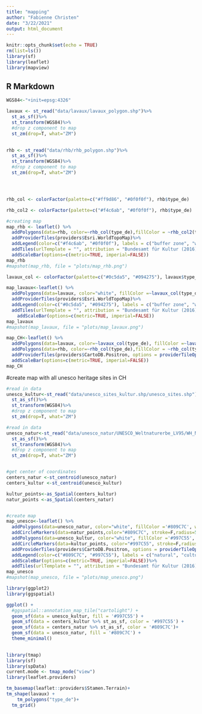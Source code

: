 ```yaml
---
title: "mapping"
author: "Fabienne Christen"
date: "3/22/2021"
output: html_document
---
```


```r
knitr::opts_chunk$set(echo = TRUE)
rm(list=ls())
library(sf)
library(leaflet)
library(mapview)
```

## R Markdown

```r

WGS84<-"+init=epsg:4326"

lavaux <- st_read("data/lavaux/lavaux_polygon.shp")%>%
  st_as_sf()%>%
  st_transform(WGS84)%>%
  #drop z component to map
  st_zm(drop=T, what="ZM")
  

rhb <- st_read("data/rhb/rhb_polygon.shp")%>%
  st_as_sf()%>%
  st_transform(WGS84)%>%
  #drop z component to map
  st_zm(drop=T, what="ZM")




rhb_col <- colorFactor(palette=c("#ff9d86", "#0f0f0f"), rhb$type_de)

rhb_col2 <- colorFactor(palette=c("#f4c6ab", "#0f0f0f"), rhb$type_de)

#creating map
map_rhb <- leaflet() %>% 
  addPolygons(data=rhb, color=~rhb_col(type_de),fillColor = ~rhb_col2(type_de), fillOpacity = 0.6, weight=1.5)%>%
  addProviderTiles(providers$Esri.WorldTopoMap)%>%
  addLegend(color=c("#f4c6ab", "#0f0f0f"), labels = c("buffer zone", "world heritage property"))%>%
  addTiles(urlTemplate = "", attribution = "Bundesamt für Kultur (2016)")%>%
  addScaleBar(options=c(metric=TRUE, imperial=FALSE))
map_rhb
#mapshot(map_rhb, file = "plots/map_rhb.png")


```

```r
lavaux_col <- colorFactor(palette=c("#0c5da5", "#094275"), lavaux$type_de)

map_lavaux<-leaflet() %>% 
  addPolygons(data=lavaux, color="white", fillColor =~lavaux_col(type_de), weight=0.8, fillOpacity = 0.7)%>%
  addProviderTiles(providers$Esri.WorldTopoMap)%>%
  addLegend(color=c("#0c5da5", "#094275"), labels = c("buffer zone", "world heritage property"))%>%
  addTiles(urlTemplate = "", attribution = "Bundesamt für Kultur (2016)")%>%
    addScaleBar(options=c(metric=TRUE, imperial=FALSE))
map_lavaux
#mapshot(map_lavaux, file = "plots/map_lavaux.png")


```

```r
map_CH<-leaflet() %>% 
  addPolygons(data=lavaux, color=~lavaux_col(type_de), fillColor =~lavaux_col(type_de), weight=0.8, fillOpacity = 0.8)%>%
  addPolygons(data=rhb, color=~rhb_col(type_de),fillColor = ~rhb_col(type_de), fillOpacity = 0.5, weight=0.5)%>%
  addProviderTiles(providers$CartoDB.Positron, options = providerTileOptions(opacity = 0.7))%>%
  addScaleBar(options=c(metric=TRUE, imperial=FALSE))
map_CH

```
#create map with all unesco heritage sites in CH
```r
#read in data
unesco_kultur<-st_read("data/unesco_sites_kultur.shp/unesco_sites.shp")%>%
  st_as_sf()%>%
  st_transform(WGS84)%>%
  #drop z component to map
  st_zm(drop=T, what="ZM")

#read in data
unesco_natur<-st_read("data/unesco_natur/UNESCO_Weltnaturerbe_LV95/WH_Natur.shp")%>%
  st_as_sf()%>%
  st_transform(WGS84)%>%
  #drop z component to map
  st_zm(drop=T, what="ZM")


#get center of coordinates
centers_natur <-st_centroid(unesco_natur)
centers_kultur <-st_centroid(unesco_kultur)

kultur_points<-as_Spatial(centers_kultur)
natur_points <-as_Spatial(centers_natur)


#create map
map_unesco<-leaflet() %>% 
  addPolygons(data=unesco_natur, color="white", fillColor ='#809C7C', weight=0.8, fillOpacity = 1)%>%
  addCircleMarkers(data=natur_points,color="#809C7C", stroke=F,radius=5, fillOpacity = 1) %>%
  addPolygons(data=unesco_kultur, color="white", fillColor ='#997C55', weight=0.8, fillOpacity = 1)%>%
  addCircleMarkers(data=kultur_points, color="#997C55", stroke=F,radius=5, fillOpacity = 1)%>%
  addProviderTiles(providers$CartoDB.Positron, options = providerTileOptions(opacity = 0.7))%>%
  addLegend(color=c("#809C7C", "#997C55"), labels = c("natural", "cultural"), opacity = 1)%>%
  addScaleBar(options=c(metric=TRUE, imperial=FALSE))%>%
  addTiles(urlTemplate = "", attribution = "Bundesamt für Kultur (2016), Bundesamt für Umwelt (2008)")
map_unesco
#mapshot(map_unesco, file = "plots/map_unesco.png")


```




```r
library(ggplot2)
library(ggspatial)

ggplot() + 
  #ggspatial::annotation_map_tile("cartolight") +
  geom_sf(data = unesco_kultur, fill = '#997C55') +
  geom_sf(data = centers_kultur %>% st_as_sf, color = '#997C55') +
  geom_sf(data = centers_natur %>% st_as_sf, color = '#809C7C')+
  geom_sf(data = unesco_natur, fill = '#809C7C') +
  theme_minimal()
  


```



```r
library(tmap)
library(sf)
library(spData)
current.mode <- tmap_mode("view")
library(leaflet.providers)

tm_basemap(leaflet::providers$Stamen.Terrain)+
tm_shape(lavaux) +
    tm_polygons("type_de")+
  tm_grid()
  


```

